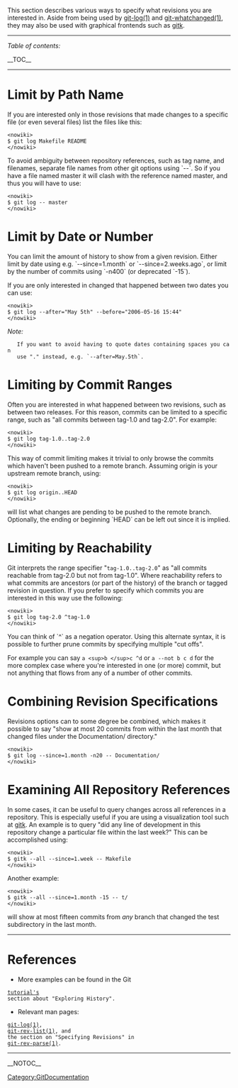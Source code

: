 This section describes various ways to specify what revisions you are
interested in. Aside from being used by 
[http://www.kernel.org/pub/software/scm/git/docs/git-log.html git-log(1)] and
[http://www.kernel.org/pub/software/scm/git/docs/git-whatchanged.html git-whatchanged(1)],
they may also be used with graphical frontends such as [[gitk]].

----
''Table of contents:''

__TOC__
----

= Limit by Path Name =

If you are interested only in those revisions that made changes
to a specific file (or even several files) list the files like this: <pre><nowiki>
$ git log Makefile README
</nowiki></pre>

To avoid ambiguity between repository references, such as tag name,
and filenames, separate file names from other git options using `--`.
So if you have a file named master it will clash with the reference
named master, and thus you will have to use: <pre><nowiki>
$ git log -- master
</nowiki></pre>

= Limit by Date or Number =

You can limit the amount of history to show from a given revision.
Either limit by date using e.g. `--since=1.month` or 
`--since=2.weeks.ago`, or limit by the number of commits using `-n400`
(or deprecated `-15`).

If you are only interested in changed that happened between two dates
you can use: <pre><nowiki>
$ git log --after="May 5th" --before="2006-05-16 15:44"
</nowiki></pre>

''Note:''
    If you want to avoid having to quote dates containing spaces you can
    use "." instead, e.g. `--after=May.5th`.

= Limiting by Commit Ranges =

Often you are interested in what happened between two revisions, such as
between two releases. For this reason, commits can be limited to a specific
range, such as "all commits between tag-1.0 and tag-2.0". For example: <pre><nowiki>
$ git log tag-1.0..tag-2.0
</nowiki></pre>

This way of commit limiting makes it trivial to only browse the commits
which haven't been pushed to a remote branch. Assuming origin is your
upstream remote branch, using: <pre><nowiki>
$ git log origin..HEAD
</nowiki></pre>
will list what changes are pending to be pushed to the remote branch.
Optionally, the ending or beginning `HEAD` can be left out since 
it is implied.

= Limiting by Reachability =

Git interprets the range specifier "<code><nowiki>tag-1.0..tag-2.0</nowiki></code>" as "all commits
reachable from tag-2.0 but not from tag-1.0". Where reachability refers
to what commits are ancestors (or part of the history) of the branch or
tagged revision in question. If you prefer to specify which commits you
are interested in this way use the following: <pre><nowiki>
$ git log tag-2.0 ^tag-1.0
</nowiki></pre>

You can think of `^` as a negation operator. Using this alternate syntax,
it is possible to further prune commits by specifying multiple "cut offs".

For example you can say <code><nowiki>a <sup>b </sup>c ^d</nowiki></code> or <code><nowiki>a --not b c d</nowiki></code> for the more 
complex case where you're interested in one (or more) commit, but not 
anything that flows from any of a number of other commits.

= Combining Revision Specifications =

Revisions options can to some degree be combined, which makes it possible
to say "show at most 20 commits from within the last month that changed
files under the Documentation/ directory." <pre><nowiki>
$ git log --since=1.month -n20 -- Documentation/
</nowiki></pre>

= Examining All Repository References =

In some cases, it can be useful to query changes across all references
in a repository. This is especially useful if you are using a visualization
tool such at [[gitk]]. An example is to query "did any line of development
in this repository change a particular file within the last week?"
This can be accomplished using: <pre><nowiki>
$ gitk --all --since=1.week -- Makefile
</nowiki></pre>

Another example: <pre><nowiki>
$ gitk --all --since=1.month -15 -- t/
</nowiki></pre>
will show at most fifteen commits from ''any'' branch that changed the 
test subdirectory in the last month.

----
= References =

* More examples can be found in the Git
 [http://kernel.org/pub/software/scm/git/docs/tutorial.html tutorial's]
 section about "Exploring History".

* Relevant man pages:
 [http://www.kernel.org/pub/software/scm/git/docs/git-log.html git-log(1)],
 [http://www.kernel.org/pub/software/scm/git/docs/git-rev-list.html git-rev-list(1)], and
 the section on "Specifying Revisions" in
 [http://www.kernel.org/pub/software/scm/git/docs/git-rev-parse.html git-rev-parse(1)].

----
[[Category:GitDocumentation]]

__NOTOC__